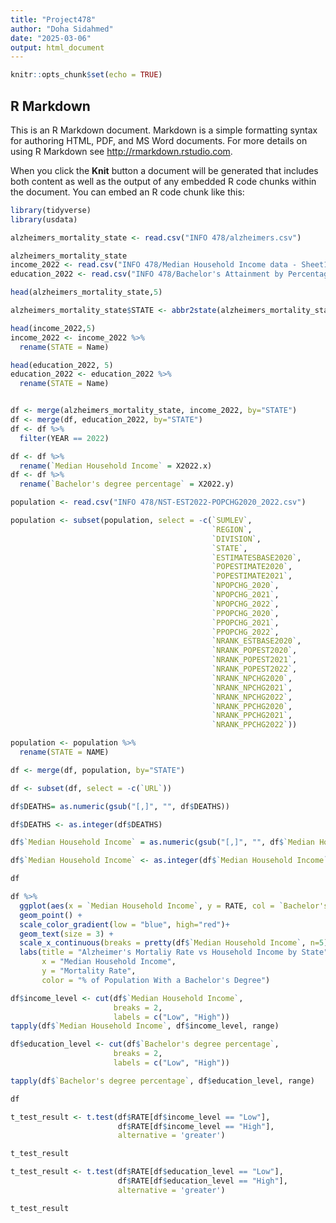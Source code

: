 ---
title: "Project478"
author: "Doha Sidahmed"
date: "2025-03-06"
output: html_document
---

```{r setup, include=FALSE}
knitr::opts_chunk$set(echo = TRUE)
```

## R Markdown

This is an R Markdown document. Markdown is a simple formatting syntax for authoring HTML, PDF, and MS Word documents. For more details on using R Markdown see <http://rmarkdown.rstudio.com>.

When you click the **Knit** button a document will be generated that includes both content as well as the output of any embedded R code chunks within the document. You can embed an R code chunk like this:

```{r}
library(tidyverse)
library(usdata)

alzheimers_mortality_state <- read.csv("INFO 478/alzheimers.csv")

alzheimers_mortality_state
income_2022 <- read.csv("INFO 478/Median Household Income data - Sheet1.csv")
education_2022 <- read.csv("INFO 478/Bachelor's Attainment by Percentage - Sheet1.csv")

head(alzheimers_mortality_state,5)

alzheimers_mortality_state$STATE <- abbr2state(alzheimers_mortality_state$STATE)

head(income_2022,5)
income_2022 <- income_2022 %>% 
  rename(STATE = Name)

head(education_2022, 5)
education_2022 <- education_2022 %>% 
  rename(STATE = Name)


df <- merge(alzheimers_mortality_state, income_2022, by="STATE")
df <- merge(df, education_2022, by="STATE")
df <- df %>% 
  filter(YEAR == 2022)

df <- df %>% 
  rename(`Median Household Income` = X2022.x)
df <- df %>% 
  rename(`Bachelor's degree percentage` = X2022.y)

population <- read.csv("INFO 478/NST-EST2022-POPCHG2020_2022.csv")

population <- subset(population, select = -c(`SUMLEV`,
                                             `REGION`,
                                             `DIVISION`,
                                             `STATE`,
                                             `ESTIMATESBASE2020`,
                                             `POPESTIMATE2020`,
                                             `POPESTIMATE2021`,
                                             `NPOPCHG_2020`,
                                             `NPOPCHG_2021`,
                                             `NPOPCHG_2022`,
                                             `PPOPCHG_2020`,
                                             `PPOPCHG_2021`,
                                             `PPOPCHG_2022`,
                                             `NRANK_ESTBASE2020`,
                                             `NRANK_POPEST2020`,
                                             `NRANK_POPEST2021`,
                                             `NRANK_POPEST2022`,
                                             `NRANK_NPCHG2020`,
                                             `NRANK_NPCHG2021`,
                                             `NRANK_NPCHG2022`,
                                             `NRANK_PPCHG2020`,
                                             `NRANK_PPCHG2021`,
                                             `NRANK_PPCHG2022`))

population <- population %>% 
  rename(STATE = NAME)

df <- merge(df, population, by="STATE")

df <- subset(df, select = -c(`URL`))

df$DEATHS= as.numeric(gsub("[,]", "", df$DEATHS))

df$DEATHS <- as.integer(df$DEATHS)

df$`Median Household Income` = as.numeric(gsub("[,]", "", df$`Median Household Income`))

df$`Median Household Income` <- as.integer(df$`Median Household Income`)

df

```


```{r}
df %>% 
  ggplot(aes(x = `Median Household Income`, y = RATE, col = `Bachelor's degree percentage`, label = STATE)) +
  geom_point() +
  scale_color_gradient(low = "blue", high="red")+
  geom_text(size = 3) + 
  scale_x_continuous(breaks = pretty(df$`Median Household Income`, n=5))+
  labs(title = "Alzheimer's Mortaliy Rate vs Household Income by State",
       x = "Median Household Income",
       y = "Mortality Rate",
       color = "% of Population With a Bachelor's Degree")
```

```{r}

df$income_level <- cut(df$`Median Household Income`, 
                       breaks = 2, 
                       labels = c("Low", "High"))
tapply(df$`Median Household Income`, df$income_level, range)

df$education_level <- cut(df$`Bachelor's degree percentage`, 
                       breaks = 2, 
                       labels = c("Low", "High"))

tapply(df$`Bachelor's degree percentage`, df$education_level, range)

df
```

```{r}
t_test_result <- t.test(df$RATE[df$income_level == "Low"], 
                        df$RATE[df$income_level == "High"], 
                        alternative = 'greater')

t_test_result
```

```{r}
t_test_result <- t.test(df$RATE[df$education_level == "Low"], 
                        df$RATE[df$education_level == "High"], 
                        alternative = 'greater')

t_test_result
```